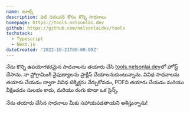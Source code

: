 ```yaml
---
name: టూల్స్
description: వెబ్ డెవలపర్ కోసం కొన్ని సాధనాలు
homepage: https://tools.nelsonlai.dev
github: https://github.com/nelsonlaidev/tools
techstack:
  - Typescript
  - Next.js
dateCreated: '2022-10-21T00:00:00Z'
---
```


నేను కొన్ని ఉపయోగకరమైన సాధనాలను తయారు చేసి [tools.nelsonlai.dev](https://tools.nelsonlai.dev)లో హోస్ట్ చేసాను. నా ప్రోగ్రామింగ్ నైపుణ్యాలను ప్రాక్టీస్ చేయాలనుకుంటున్నాను. వివిధ సాధనాలను తయారు చేయడం ద్వారా వివిధ టెక్నిక్లను నేర్చుకోవడం, PDFని తయారు చేయడం మరియు వీక్షించడం సులభం కాదు, మరియు రంగు కూడా ఒక సైన్స్.

నేను తయారు చేసిన సాధనాలు మీకు సహాయపడతాయని ఆశిస్తున్నాను!